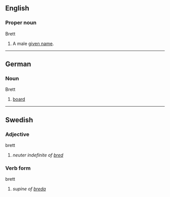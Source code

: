 ==English==
===Proper noun===
;Brett

#A male [[given name]].

----
==German==
===Noun===
;Brett

#[[board]]<!--in what sense?  Give a gloss here-->

----
==Swedish==
===Adjective===
;brett

#''neuter indefinite of [[bred]]''

===Verb form===
;brett

#''supine of [[breda]]''